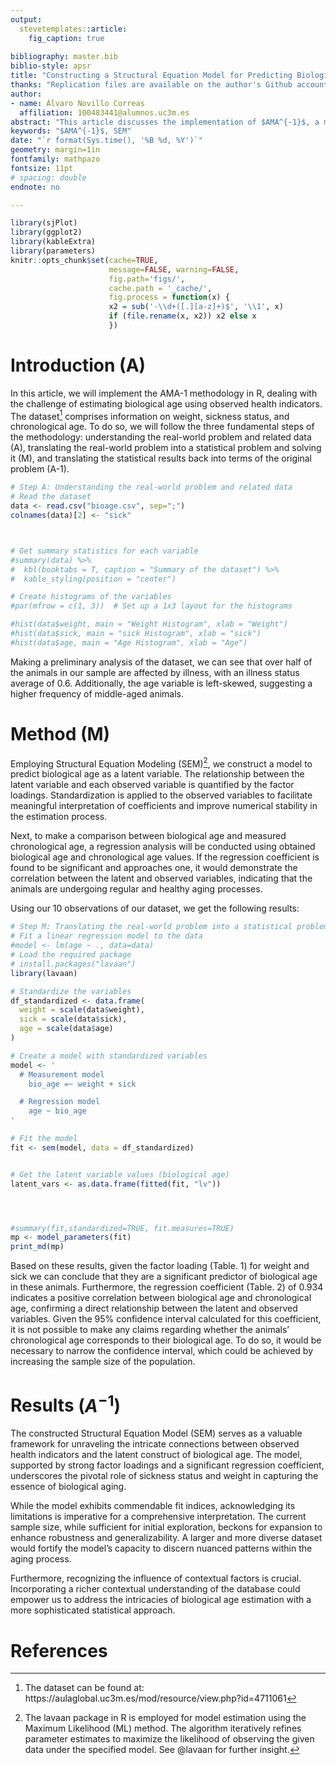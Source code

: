 ```yaml
---
output: 
  stevetemplates::article:
    fig_caption: true
  
bibliography: master.bib
biblio-style: apsr
title: "Constructing a Structural Equation Model for Predicting Biological Age: A Technical Report under $AMAˆ{-1}$ perspective"
thanks: "Replication files are available on the author's Github account (https://github.com/AlvaroNovillo). **Current version**: `r format(Sys.time(), '%B %d, %Y')`; **Corresponding author**: alvanovi@ucm.es."
author:
- name: Álvaro Novillo Correas
  affiliation: 100483441@alumnos.uc3m.es
abstract: "This article discusses the implementation of $AMA^{-1}$, a methodology that emphasizes the idea that statistics is used to solve real-world problems. The acronym $AMA^{-1}$, represents the three fundamental steps in this methodology: understanding the real-world problem and related data (A), translating the real-world problem into a statistical problem and solving it (M), and translating the statistical results back into terms of the original problem ($A^{-1}$). The article presents basic aspects of each step along with an example of its implementation"
keywords: "$AMA^{-1}$, SEM"
date: "`r format(Sys.time(), '%B %d, %Y')`"
geometry: margin=1in
fontfamily: mathpazo
fontsize: 11pt
# spacing: double
endnote: no

---
```


```r
library(sjPlot)
library(ggplot2)  
library(kableExtra)
library(parameters)
knitr::opts_chunk$set(cache=TRUE,
                      message=FALSE, warning=FALSE,
                      fig.path='figs/',
                      cache.path = '_cache/',
                      fig.process = function(x) {
                      x2 = sub('-\\d+([.][a-z]+)$', '\\1', x)
                      if (file.rename(x, x2)) x2 else x
                      })
```


# Introduction (A)
In this article, we will implement the AMA-1 methodology in R, dealing with the challenge of estimating biological age using observed health indicators. The dataset^[The dataset can be found at: https://aulaglobal.uc3m.es/mod/resource/view.php?id=4711061] comprises information on weight, sickness status, and chronological age. To do so, we will follow the three fundamental steps of the methodology: understanding the real-world problem and related data (A), translating the real-world problem into a statistical problem and solving it (M), and translating the statistical results back into terms of the original problem (A-1).

```r
# Step A: Understanding the real-world problem and related data
# Read the dataset
data <- read.csv("bioage.csv", sep=";")
colnames(data)[2] <- "sick"



# Get summary statistics for each variable
#summary(data) %>%
#  kbl(booktabs = T, caption = "Summary of the dataset") %>%
#  kable_styling(position = "center")

# Create histograms of the variables
#par(mfrow = c(1, 3))  # Set up a 1x3 layout for the histograms

#hist(data$weight, main = "Weight Histogram", xlab = "Weight")
#hist(data$sick, main = "sick Histogram", xlab = "sick")
#hist(data$age, main = "Age Histogram", xlab = "Age")

```

Making a preliminary analysis of the dataset, we can see that over half of the animals in our sample are affected by illness, with an illness status average of 0.6. Additionally, the age variable is left-skewed, suggesting a higher frequency of middle-aged animals. 


# Method (M)
Employing Structural Equation Modeling (SEM)^[The lavaan package in R is employed for model estimation using the Maximum Likelihood (ML) method. The algorithm iteratively refines parameter estimates to maximize the likelihood of observing the given data under the specified model. See @lavaan for further insight.], we construct a model to predict biological age as a latent variable. The relationship between the latent variable and each observed variable is quantified by the factor loadings. Standardization is applied to the observed variables to facilitate meaningful interpretation of coefficients and improve numerical stability in the estimation process.

Next, to make a comparison between biological age and measured chronological age, a regression analysis will be conducted using obtained biological age and chronological age values.  If the regression coefficient is found to be significant and approaches one, it would demonstrate the correlation between the latent and observed variables, indicating that the animals are undergoing regular and healthy aging processes.

Using our 10 observations of our dataset, we get the following results:

```r
# Step M: Translating the real-world problem into a statistical problem and solving it
# Fit a linear regression model to the data
#model <- lm(age ~ ., data=data)
# Load the required package
# install.packages("lavaan")
library(lavaan)

# Standardize the variables
df_standardized <- data.frame(
  weight = scale(data$weight),
  sick = scale(data$sick),
  age = scale(data$age)
)

# Create a model with standardized variables
model <- '
  # Measurement model
    bio_age =~ weight + sick

  # Regression model
    age ~ bio_age
'

# Fit the model
fit <- sem(model, data = df_standardized)


# Get the latent variable values (biological age)
latent_vars <- as.data.frame(fitted(fit, "lv"))




#summary(fit,standardized=TRUE, fit.measures=TRUE)
mp <- model_parameters(fit)
print_md(mp)
```

Based on these results, given the factor loading (Table. 1) for weight and sick we can conclude that they are a significant predictor of biological age in these animals. Furthermore, the regression coefficient (Table. 2) of 0.934 indicates a positive correlation between biological age and chronological age, confirming a direct relationship between the latent and observed variables. Given the $95\%$ confidence interval calculated for this coefficient, it is not possible to make any claims regarding whether the animals' chronological age corresponds to their biological age. To do so, it would be necessary to narrow the confidence interval, which could be achieved by increasing the sample size of the population.

# Results ($A^{-1}$)

The constructed Structural Equation Model (SEM) serves as a valuable framework for unraveling the intricate connections between observed health indicators and the latent construct of biological age. The model, supported by strong factor loadings and a significant regression coefficient, underscores the pivotal role of sickness status and weight in capturing the essence of biological aging.

While the model exhibits commendable fit indices, acknowledging its limitations is imperative for a comprehensive interpretation. The current sample size, while sufficient for initial exploration, beckons for expansion to enhance robustness and generalizability. A larger and more diverse dataset would fortify the model's capacity to discern nuanced patterns within the aging process.

Furthermore, recognizing the influence of contextual factors is crucial. Incorporating a richer contextual understanding of the database could empower us to address the intricacies of biological age estimation with a more sophisticated statistical approach.


# References
\setlength{\parindent}{-0.2in}
\setlength{\leftskip}{0.2in}
\setlength{\parskip}{8pt}
\vspace*{-0.2in}
\noindent







